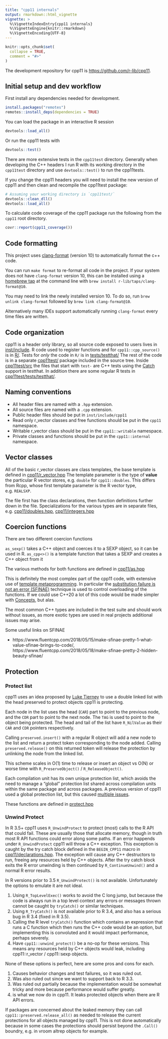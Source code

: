 ```yaml
---
title: "cpp11 internals"
output: rmarkdown::html_vignette
vignette: >
  %\VignetteIndexEntry{cpp11 internals}
  %\VignetteEngine{knitr::rmarkdown}
  %\VignetteEncoding{UTF-8}
---
```


```r
knitr::opts_chunk$set(
  collapse = TRUE,
  comment = "#>"
)
```

The development repository for cpp11 is <https://github.com/r-lib/cpp11>.

## Initial setup and dev workflow

First install any dependencies needed for development.

```r
install.packages("remotes")
remotes::install_deps(dependencies = TRUE)
```

You can load the package in an interactive R session

```r
devtools::load_all()
```

Or run the cpp11 tests with

```r
devtools::test()
```

There are more extensive tests in the `cpp11test` directory. Generally when developing the C++ headers I run R with its working directory in the `cpp11test` directory and use `devtools::test()` to run the cpp11tests.

If you change the cpp11 headers you will need to install the new version of cpp11 and then clean and recompile the cpp11test package:

```r
# Assuming your working directory is `cpp11test/`
devtools::clean_dll()
devtools::load_all()
```

To calculate code coverage of the cpp11 package run the following from the `cpp11` root directory.

```r
covr::report(cpp11_coverage())
```

## Code formatting

This project uses [clang-format](https://clang.llvm.org/docs/ClangFormat.html) (version 10) to automatically format the c++ code.

You can run `make format` to re-format all code in the project. If your system does not have `clang-format` version 10, this can be installed using a [homebrew tap](https://github.com/r-lib/homebrew-taps) at the command line with `brew install r-lib/taps/clang-format@10`.

You may need to link the newly installed version 10. To do so, run `brew unlink clang-format` followed by `brew link clang-format@10`.

Alternatively many IDEs support automatically running `clang-format` every time files are written.

## Code organization

cpp11 is a header only library, so all source code exposed to users lives in [inst/include](https://github.com/r-lib/cpp11/tree/main/inst/include).
R code used to register functions and for `cpp11::cpp_source()` is in [R/](https://github.com/r-lib/cpp11/tree/main/R).
Tests for _only_ the code in `R/` is in [tests/testthat/](https://github.com/r-lib/cpp11/tree/main/tests/testthat)
The rest of the code is in a separate [cpp11test/](https://github.com/r-lib/cpp11/tree/main/cpp11test) package included in the source tree.
Inside [cpp11test/src](https://github.com/r-lib/cpp11/tree/main/cpp11test/src) the files that start with `test-` are C++ tests using the [Catch](https://testthat.r-lib.org/reference/use_catch.html) support in testthat.
In addition there are some regular R tests in [cpp11test/tests/testthat/](https://github.com/r-lib/cpp11/tree/main/cpp11test/tests/testthat).

## Naming conventions

- All header files are named with a `.hpp` extension.
- All source files are named with a `.cpp` extension.
- Public header files should be put in `inst/include/cpp11`
- Read only r_vector classes and free functions should be put in the `cpp11` namespace.
- Writable r_vector class should be put in the `cpp11::writable` namespace.
- Private classes and functions should be put in the `cpp11::internal` namespace.

## Vector classes

All of the basic r_vector classes are class templates, the base template is defined in [cpp11/r_vector.hpp](https://github.com/r-lib/cpp11/blob/main/inst/include/cpp11/r_vector.hpp)
The template parameter is the type of **value** the particular R vector stores, e.g. `double` for `cpp11::doubles`.
This differs from Rcpp, whose first template parameter is the R vector type, e.g. `REALSXP`.

The file first has the class declarations, then function definitions further down in the file.
Specializations for the various types are in separate files, e.g. [cpp11/doubles.hpp](https://github.com/r-lib/cpp11/blob/main/inst/include/cpp11/doubles.hpp), [cpp11/integers.hpp](https://github.com/r-lib/cpp11/blob/main/inst/include/cpp11/integers.hpp)

## Coercion functions

There are two different coercion functions

`as_sexp()` takes a C++ object and coerces it to a SEXP object, so it can be used in R.
`as_cpp<>()` is a template function that takes a SEXP and creates a C++ object from it

The various methods for both functions are defined in [cpp11/as.hpp](https://github.com/r-lib/cpp11/blob/main/inst/include/cpp11/as.hpp)

This is definitely the most complex part of the cpp11 code, with extensive use of [template metaprogramming](https://en.wikipedia.org/wiki/Template_metaprogramming).
In particular the [substitution failure is not an error (SFINAE)](https://en.wikipedia.org/wiki/Substitution_failure_is_not_an_error) technique is used to control overloading of the functions.
If we could use C++20 a lot of this code would be made simpler with [Concepts](https://en.cppreference.com/w/cpp/language/constraints), but alas.

The most common C++ types are included in the test suite and should work without issues, as more exotic types are used in real projects additional issues may arise.

Some useful links on SFINAE

- https://www.fluentcpp.com/2018/05/15/make-sfinae-pretty-1-what-value-sfinae-brings-to-code/, https://www.fluentcpp.com/2018/05/18/make-sfinae-pretty-2-hidden-beauty-sfinae/

## Protection

### Protect list

cpp11 uses an idea proposed by [Luke Tierney](https://github.com/RcppCore/Rcpp/issues/1081#issuecomment-630330838) to use a double linked list with the head preserved to protect objects cpp11 is protecting.

Each node in the list uses the head (`CAR`) part to point to the previous node, and the `CDR` part to point to the next node. The `TAG` is used to point to the object being protected.
The head and tail of the list have `R_NilValue` as their `CAR` and `CDR` pointers respectively.

Calling `preserved.insert()` with a regular R object will add a new node to the list and return a protect token corresponding to the node added.
Calling `preserved.release()` on this returned token will release the protection by unlinking the node from the linked list.

This scheme scales in O(1) time to release or insert an object vs O(N) or worse time with `R_PreserveObject()` / `R_ReleaseObject()`.

Each compilation unit has its own unique protection list, which avoids the need to manage a "global" protection list shared across compilation units within the same package and across packages.
A previous version of cpp11 used a global protection list, but this caused [multiple issues](https://github.com/r-lib/cpp11/issues/330).

These functions are defined in [protect.hpp](https://github.com/r-lib/cpp11/blob/main/inst/include/cpp11/protect.hpp)

### Unwind Protect

In R 3.5+ cpp11 uses `R_UnwindProtect` to protect (most) calls to the R API that could fail.
These are usually those that allocate memory, though in truth most R API functions could error along some paths.
If an error happends under `R_UnwindProtect` cpp11 will throw a C++ exception.
This exception is caught by the try catch block defined in the `BEGIN_CPP11` macro in [cpp11/declarations.hpp](https://github.com/r-lib/cpp11/blob/main/inst/include/cpp11/declarations.hpp).
The exception will cause any C++ destructors to run, freeing any resources held by C++ objects.
After the try catch block exits the R error unwinding is then continued by `R_ContinueUnwind()` and a normal R error results.

In R versions prior to 3.5 `R_UnwindProtect()` is not available.
Unfortunately the options to emulate it are not ideal.

1. Using `R_TopLevelExec()` works to avoid the C long jump, but because the code is always run in a top level context any errors or messages thrown cannot be caught by `tryCatch()` or similar techniques.
2. Using `R_TryCatch()` is not available prior to R 3.4, and also has a serious bug in R 3.4 (fixed in R 3.5).
3. Calling the R level `tryCatch()` function which contains an expression that runs a C function which then runs the C++ code would be an option, but implementing this is convoluted and it would impact performance, perhaps severely.
4. Have `cpp11::unwind_protect()` be a no-op for these versions. This means any resources held by C++ objects would leak, including cpp11::r_vector / cpp11::sexp objects.

None of these options is perfect, here are some pros and cons for each.

1. Causes behavior changes and test failures, so it was ruled out.
2. Was also ruled out since we want to support back to R 3.3.
3. Was ruled out partially because the implementation would be somewhat tricky and more because performance would suffer greatly.
4. is what we now do in cpp11. It leaks protected objects when there are R API errors.

If packages are concerned about the leaked memory they can call `cpp11::preserved.release_all()` as needed to release the current protections for all objects managed by cpp11.
This is not done automatically because in some cases the protections should persist beyond the `.Call()` boundry, e.g. in vroom altrep objects for example.
